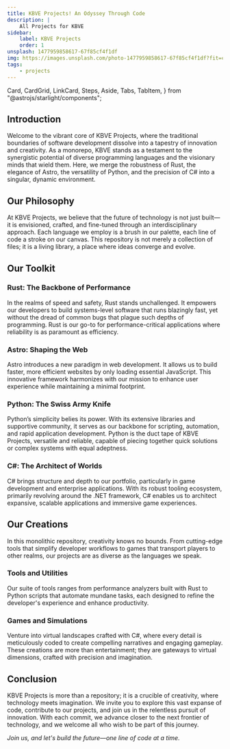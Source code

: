 ```yaml
---
title: KBVE Projects! An Odyssey Through Code
description: |
    All Projects for KBVE
sidebar:
    label: KBVE Projects
    order: 1
unsplash: 1477959858617-67f85cf4f1df
img: https://images.unsplash.com/photo-1477959858617-67f85cf4f1df?fit=crop&w=1400&h=700&q=75
tags:
    - projects
---
```



  Card,
  CardGrid,
  LinkCard,
  Steps,
  Aside,
  Tabs,
  TabItem,
} from "@astrojs/starlight/components";


## Introduction

Welcome to the vibrant core of KBVE Projects, where the traditional boundaries of software development dissolve into a tapestry of innovation and creativity.
As a monorepo, KBVE stands as a testament to the synergistic potential of diverse programming languages and the visionary minds that wield them.
Here, we merge the robustness of Rust, the elegance of Astro, the versatility of Python, and the precision of C# into a singular, dynamic environment.

## Our Philosophy

At KBVE Projects, we believe that the future of technology is not just built—it is envisioned, crafted, and fine-tuned through an interdisciplinary approach.
Each language we employ is a brush in our palette, each line of code a stroke on our canvas.
This repository is not merely a collection of files; it is a living library, a place where ideas converge and evolve.

## Our Toolkit

### Rust: The Backbone of Performance

In the realms of speed and safety, Rust stands unchallenged.
It empowers our developers to build systems-level software that runs blazingly fast, yet without the dread of common bugs that plague such depths of programming.
Rust is our go-to for performance-critical applications where reliability is as paramount as efficiency.

### Astro: Shaping the Web

Astro introduces a new paradigm in web development. It allows us to build faster, more efficient websites by only loading essential JavaScript.
This innovative framework harmonizes with our mission to enhance user experience while maintaining a minimal footprint.

### Python: The Swiss Army Knife

Python’s simplicity belies its power. With its extensive libraries and supportive community, it serves as our backbone for scripting, automation, and rapid application development.
Python is the duct tape of KBVE Projects, versatile and reliable, capable of piecing together quick solutions or complex systems with equal adeptness.

### C#: The Architect of Worlds

C# brings structure and depth to our portfolio, particularly in game development and enterprise applications.
With its robust tooling ecosystem, primarily revolving around the .NET framework, C# enables us to architect expansive, scalable applications and immersive game experiences.

## Our Creations

In this monolithic repository, creativity knows no bounds.
From cutting-edge tools that simplify developer workflows to games that transport players to other realms, our projects are as diverse as the languages we speak.

### Tools and Utilities

Our suite of tools ranges from performance analyzers built with Rust to Python scripts that automate mundane tasks, each designed to refine the developer's experience and enhance productivity.

### Games and Simulations

Venture into virtual landscapes crafted with C#, where every detail is meticulously coded to create compelling narratives and engaging gameplay.
These creations are more than entertainment; they are gateways to virtual dimensions, crafted with precision and imagination.

## Conclusion

KBVE Projects is more than a repository; it is a crucible of creativity, where technology meets imagination.
We invite you to explore this vast expanse of code, contribute to our projects, and join us in the relentless pursuit of innovation.
With each commit, we advance closer to the next frontier of technology, and we welcome all who wish to be part of this journey.

_Join us, and let's build the future—one line of code at a time._